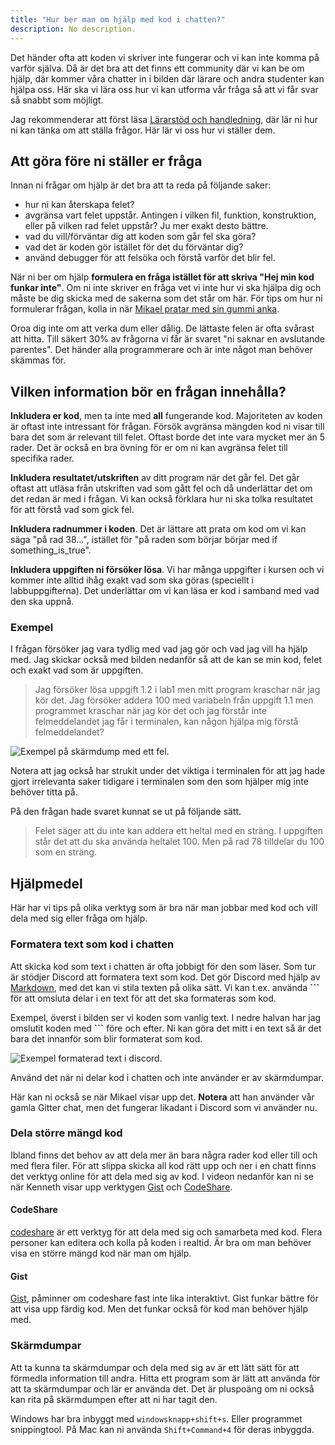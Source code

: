 ```yaml
---
title: "Hur ber man om hjälp med kod i chatten?" 
description: No description.
---
```



Det händer ofta att koden vi skriver inte fungerar och vi kan inte komma på varför själva. Då är det bra att det finns ett community där vi kan be om hjälp, där kommer våra chatter in i bilden där lärare och andra studenter kan hjälpa oss. Här ska vi lära oss hur vi kan utforma vår fråga så att vi får svar så snabbt som möjligt.


Jag rekommenderar att först läsa [Lärarstöd och handledning](studieguide/lararstod-och-handledning), där lär ni hur ni kan tänka om att ställa frågor. Här lär vi oss hur vi ställer dem.



## Att göra före ni ställer er fråga

Innan ni frågar om hjälp är det bra att ta reda på följande saker:

- hur ni kan återskapa felet?
- avgränsa vart felet uppstår. Antingen i vilken fil, funktion, konstruktion, eller på vilken rad felet uppstår? Ju mer exakt desto bättre.
- vad du vill/förväntar dig att koden som går fel ska göra?
- vad det är koden gör istället för det du förväntar dig?
- använd debugger för att felsöka och förstå varför det blir fel.

När ni ber om hjälp **formulera en fråga istället för att skriva "Hej min kod funkar inte"**. Om ni inte skriver en fråga vet vi inte hur vi ska hjälpa dig och måste be dig skicka med de sakerna som det står om här. För tips om hur ni formulerar frågan, kolla in när [Mikael pratar med sin gummi anka](studieguide/lararstod-och-handledning#anka).

Oroa dig inte om att verka dum eller dålig. De lättaste felen är ofta svårast att hitta. Till säkert 30% av frågorna vi får är svaret "ni saknar en avslutande parentes". Det händer alla programmerare och är inte något man behöver skämmas för. 



## Vilken information bör en frågan innehålla?

**Inkludera er kod**, men ta inte med **all** fungerande kod. Majoriteten av koden är oftast inte intressant för frågan. Försök avgränsa mängden kod ni visar till bara det som är relevant till felet. Oftast borde det inte vara mycket mer än 5 rader. Det är också en bra övning för er om ni kan avgränsa felet till specifika rader. 

**Inkludera resultatet/utskriften** av ditt program när det går fel. Det går oftast att utläsa från utskriften vad som gått fel och då underlättar det om det redan är med i frågan. Vi kan också förklara hur ni ska tolka resultatet för att förstå vad som gick fel.

**Inkludera radnummer i koden**. Det är lättare att prata om kod om vi kan säga "på rad 38...", istället för "på raden som börjar börjar med if something_is_true".

**Inkludera uppgiften ni försöker lösa**. Vi har många uppgifter i kursen och vi kommer inte alltid ihåg exakt vad som ska göras (speciellt i labbuppgifterna). Det underlättar om vi kan läsa er kod i samband med vad den ska uppnå.



### Exempel

I frågan försöker jag vara tydlig med vad jag gör och vad jag vill ha hjälp med. Jag skickar också med bilden nedanför så att de kan se min kod, felet och exakt vad som är uppgiften.

> Jag försöker lösa uppgift 1.2 i lab1 men mitt program kraschar när jag kör det. Jag försöker addera 100 med variabeln från uppgift 1.1 men programmet kraschar när jag kör det och jag förstår inte felmeddelandet jag får i terminalen, kan någon hjälpa mig förstå felmeddelandet?

<Image 
    src={hjalpImage} alt="Exempel på skärmdump med ett fel."
/>


Notera att jag också har strukit under det viktiga i terminalen för att jag hade gjort irrelevanta saker tidigare i terminalen som den som hjälper mig inte behöver titta på.

På den frågan hade svaret kunnat se ut på följande sätt.

> Felet säger att du inte kan addera ett heltal med en sträng. I uppgiften står det att du ska använda heltalet 100. Men på rad 78 tilldelar du 100 som en sträng.



## Hjälpmedel

Här har vi tips på olika verktyg som är bra när man jobbar med kod och vill dela med sig eller fråga om hjälp.

### Formatera text som kod i chatten

Att skicka kod som text i chatten är ofta jobbigt för den som läser. Som tur är stödjer Discord att formatera text som kod. Det gör Discord med hjälp av [Markdown](https://guides.github.com/features/mastering-markdown/), med det kan vi stila texten på olika sätt. Vi kan t.ex. använda **\`\`\`** för att omsluta delar i en text för att det ska formateras som kod.

Exempel, överst i bilden ser vi koden som vanlig text. I nedre halvan har jag omslutit koden med **\`\`\`** före och efter. Ni kan göra det mitt i en text så är det bara det innanför som blir formaterat som kod.


<Image 
    src={formatImage} alt="Exempel formaterad text i discord."
/>

Använd det när ni delar kod i chatten och inte använder er av skärmdumpar.

Här kan ni också se när Mikael visar upp det. **Notera** att han använder vår gamla Gitter chat, men det fungerar likadant i Discord som vi använder nu.

<YouTube
    id="9zbIwjGhWuk" 
    alt="Mikael formaterar kod i chatten"
/>



### Dela större mängd kod

Ibland finns det behov av att dela mer än bara några rader kod eller till och med flera filer. För att slippa skicka all kod rätt upp och ner i en chatt finns det verktyg online för att dela med sig av kod. I videon nedanför kan ni se när Kenneth visar upp verktygen [Gist](https://gist.github.com/) och [CodeShare](https://codeshare.io/).

<YouTube
    id="lrVtvqlhWjY" 
    alt="Mikael formaterar kod i chatten"
/>


#### CodeShare

[codeshare](https://codeshare.io/) är ett verktyg för att dela med sig och samarbeta med kod. Flera personer kan editera och kolla på koden i realtid. Är bra om man behöver visa en större mängd kod när man om hjälp.

#### Gist

[Gist](https://gist.github.com/), påminner om codeshare fast inte lika interaktivt. Gist funkar bättre för att visa upp färdig kod. Men det funkar också för kod man behöver hjälp med.



### Skärmdumpar

Att ta kunna ta skärmdumpar och dela med sig av är ett lätt sätt för att förmedla information till andra. Hitta ett program som är lätt att använda för att ta skärmdumpar och lär er använda det. Det är pluspoäng om ni också kan rita på skärmdumpen efter att ni har tagit den.

Windows har bra inbyggt med `windowsknapp+shift+s`. Eller programmet snippingtool. På Mac kan ni använda `Shift+Command+4` för deras inbyggda.

<YouTube
    id="v9NEXsRC5s0" 
    alt="Mikael visar hur man tar skärmdumpar och delar med chatten."
/>
